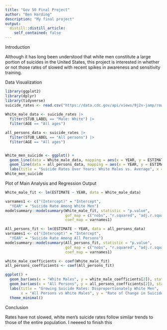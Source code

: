 ```yaml
---
title: "Gov 50 Final Project"
author: "Ben Harding"
description: "My final project"
output:
  distill::distill_article:
    self_contained: false
---
```




Introduction


Although it has long been understood that white men constitute a large portion of suicides in the United States, this project is interested in whether or not those rates of slowed with recent spikes in awareness and sensitivity training. 


Data Visualization 
```r
library(ggplot2)
library(dplyr)
library(tidyverse)
suicide_rates <- read.csv("https://data.cdc.gov/api/views/9j2v-jamp/rows.csv?accessType=DOWNLOAD")
 
White_male_data <- suicide_rates |> 
  filter(STUB_LABEL == "Male: White") |>
  filter(AGE == "All ages")

all_persons_data <- suicide_rates |> 
  filter(STUB_LABEL == "All persons") |>
  filter(AGE == "All ages")


White_men_suicide <- ggplot() + 
  geom_line(data = White_male_data, mapping = aes(x = YEAR, y = ESTIMATE, color = "White Male")) + 
  geom_line(data = all_persons_data, mapping = aes(x = YEAR, y = ESTIMATE, color = "All Persons")) + 
  labs(title = "Suicide Rates Over Years: White Males vs. Average", x = "Year", y = "Suicide Rate per 100,000 Resident Population", color = "Population Group") + theme_minimal()
White_men_suicide

```






Plot of Main Analysis and Regression Output  

```r
White_male_fit <- lm(ESTIMATE ~ YEAR, data = White_male_data) 

varnames1 <- c("(Intercept)" = "Intercept", 
  "YEAR" = "Suicide Rate Among White Men")
modelsummary::modelsummary(White_male_fit, statistic = "p.value", 
                           gof_map = c("nobs", "r.squared", "adj.r.squared"),
                           coef_map = varnames1)

All_persons_fit <- lm(ESTIMATE ~ YEAR, data = all_persons_data)
varnames1 <- c("(Intercept)" = "Intercept", 
  "YEAR" = "Suicide Rate Among All Persons")
modelsummary::modelsummary(All_persons_fit, statistic = "p.value", 
                           gof_map = c("nobs", "r.squared", "adj.r.squared"),
                           coef_map = varnames1)

white_male_coefficients <- coef(White_male_fit)
all_persons_coefficients <- coef(All_persons_fit)

ggplot() +
  geom_bar(aes(x = "White Males", y = white_male_coefficients[2]), stat = "identity", fill = "blue") +
  geom_bar(aes(x = "All Persons", y = all_persons_coefficients[2]), stat = "identity", fill = "red") +
  labs(title = "Growing Suicide Rates: Disproportionately White Men",
       x = "All Persons vs White Males", y = "Rate of Change in Suicide Rate per Year") +
  theme_minimal()
```
Conclusion 

Rates have not slowed, white men's suicide rates follow similar trends to those of the entire population. I neeeed to finish this 

